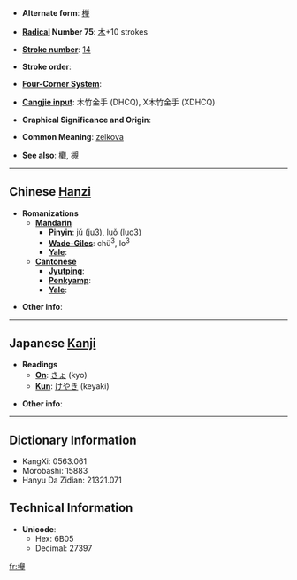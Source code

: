 * '''Alternate form''': [[﨔]]

* '''[[Wiktionary:Chinese radical index| Radical]] Number 75''': [[Wiktionary:Chinese radical index 木|木]]+10 strokes

* '''[[Wiktionary:Chinese total strokes index|Stroke number]]''': [[Wiktionary:Chinese total strokes index 14|14]]

* '''Stroke order''': 

* '''[[Wiktionary:Chinese four corner index|Four-Corner System]]''': 

* '''[[Wiktionary:Chinese Cangjie index|Cangjie input]]''': 木竹金手 (DHCQ), X木竹金手 (XDHCQ)

* '''Graphical Significance and Origin''': 

* '''Common Meaning''': [[zelkova]]

* '''See also''': [[欟]], [[槻]]<!-- look like variants of the same character? -->

----

== Chinese [[Hanzi]] ==

* '''Romanizations'''
** '''[[Mandarin]]'''
*** '''[[Pinyin]]''': jǔ (ju3), luǒ (luo3)
*** '''[[Wade-Giles]]''': chü<sup>3</sup>, lo<sup>3</sup>
*** '''[[Yale]]''': 
** '''[[Cantonese]]'''
*** '''[[Jyutping]]''':
*** '''[[Penkyamp]]''': 
*** '''[[Yale]]''': 

* '''Other info''': 

----

== Japanese [[Kanji]] ==

* '''Readings'''
** '''[[On]]''': [[きょ]] (kyo)
** '''[[Kun]]''': [[けやき]] (keyaki)

* '''Other info''':  

----

== Dictionary Information ==

* KangXi: 0563.061
* Morobashi: 15883
* Hanyu Da Zidian: 21321.071

== Technical Information ==

* '''Unicode''':
** Hex: 6B05
** Decimal: 27397

[[fr:欅]]